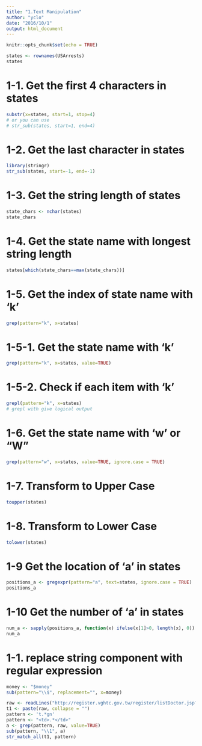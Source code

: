 ```yaml
---
title: "1.Text Manipulation"
author: "yclo"
date: "2016/10/1"
output: html_document
---
```


```r
knitr::opts_chunk$set(echo = TRUE)
```

```r
states <- rownames(USArrests)
states
```
# 1-1. Get the first 4 characters in states
```r
substr(x=states, start=1, stop=4)
# or you can use
# str_sub(states, start=1, end=4)
```

# 1-2. Get the last character in states
```r
library(stringr)
str_sub(states, start=-1, end=-1)
```

# 1-3. Get the string length of states
```r
state_chars <- nchar(states)
state_chars
```

# 1-4. Get the state name with longest string length
```r
states[which(state_chars==max(state_chars))]
```

# 1-5. Get the index of state name with 'k'
```r
grep(pattern="k", x=states)
```

# 1-5-1. Get the state name with 'k'
```r
grep(pattern="k", x=states, value=TRUE)
```

# 1-5-2. Check if each item  with 'k'
```r
grepl(pattern="k", x=states)
# grepl with give logical output
```


# 1-6. Get the state name with 'w' or "W"
```r
grep(pattern="w", x=states, value=TRUE, ignore.case = TRUE)
```

# 1-7. Transform to Upper Case
```r
toupper(states)
```

# 1-8. Transform to Lower Case
```r
tolower(states)
```

# 1-9 Get the location of 'a' in states
```r
positions_a <- gregexpr(pattern="a", text=states, ignore.case = TRUE)
positions_a
```

# 1-10 Get the number of 'a' in states
```r
num_a <- sapply(positions_a, function(x) ifelse(x[1]>0, length(x), 0))
num_a
```

# 1-1. replace string component with regular expression
```r
money <- "$money"
sub(pattern="\\$", replacement="", x=money)
```

```r
raw <- readLines("http://register.vghtc.gov.tw/register/listDoctor.jsp?init=sub&section=NEPH#羅盈智醫師")
t1 <- paste(raw, collapse = "")
pattern <- 't.*gn'
pattern <- "<td>.*</td>"
a <- grep(pattern, raw, value=TRUE)
sub(pattern, "\\1", a)
str_match_all(t1, pattern)
```

